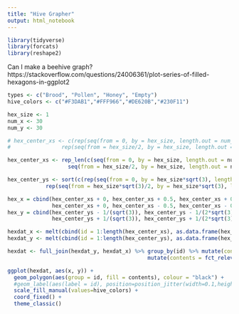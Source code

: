 ```yaml
---
title: "Hive Grapher"
output: html_notebook
---
```


```r
library(tidyverse)
library(forcats)
library(reshape2)
```


Can I make a beehive graph?
https://stackoverflow.com/questions/24006361/plot-series-of-filled-hexagons-in-ggplot2
```r

types <- c("Brood", "Pollen", "Honey", "Empty")
hive_colors <- c("#F3DAB1","#FFF966","#DE620B","#230F11")

hex_size <- 1
num_x <- 30
num_y <- 30

# hex_center_xs <- c(rep(seq(from = 0, by = hex_size, length.out = num_x), each = ceiling(num_y/2)),
#                rep(seq(from = hex_size/2, by = hex_size, length.out = num_x), each = floor(num_y/2)))

hex_center_xs <- rep_len(c(seq(from = 0, by = hex_size, length.out = num_x),
                   seq(from = hex_size/2, by = hex_size, length.out = num_x)), num_x*num_y)

hex_center_ys <- sort(c(rep(seq(from = 0, by = hex_size*sqrt(3), length.out=ceiling(num_y/2)), num_x),
            rep(seq(from = hex_size*sqrt(3)/2, by = hex_size*sqrt(3), length.out=floor(num_y/2)), num_x)),decreasing = TRUE)

hex_x = cbind(hex_center_xs + 0, hex_center_xs + 0.5, hex_center_xs + 0.5,
              hex_center_xs + 0, hex_center_xs - 0.5, hex_center_xs - 0.5) 
hex_y = cbind(hex_center_ys - 1/(sqrt(3)), hex_center_ys - 1/(2*sqrt(3)), hex_center_ys + 1/(2*sqrt(3)),
              hex_center_ys + 1/(sqrt(3)), hex_center_ys + 1/(2*sqrt(3)), hex_center_ys - 1/(2*sqrt(3)))

hexdat_x <- melt(cbind(id = 1:length(hex_center_xs), as.data.frame(hex_x)), id.vars = "id", value.name = "x")
hexdat_y <- melt(cbind(id = 1:length(hex_center_ys), as.data.frame(hex_y)), id.vars = "id", value.name = "y")

hexdat <- full_join(hexdat_y, hexdat_x) %>% group_by(id) %>% mutate(contents = sample(types, 1)) %>% ungroup %>%
                                            mutate(contents = fct_relevel(as.factor(contents),types))

ggplot(hexdat, aes(x, y)) + 
  geom_polygon(aes(group = id, fill = contents), colour = "black") +
  #geom_label(aes(label = id), position=position_jitter(width=0.1,height=0.1)) +
  scale_fill_manual(values=hive_colors) +
  coord_fixed() +
  theme_classic()
```

